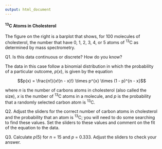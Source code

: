 ```yaml
---
output: html_document
---
```


#### ^13^C Atoms in Cholesterol

The figure on the right is a barplot that shows, for 100 molecules of cholesterol, the number that have 0, 1, 2, 3, 4, or 5 atoms of ^13^C as determined by mass spectrometry.

Q1. Is this data continuous or discrete? How do you know?

The data in this case follow a binomial distribution in which the probability of a particular outcome, $p(x)$, is given by the equation

$$p(x) = \frac{n!}{x!(n - x)!} \times p^{x} \times (1 - p)^{n - x}$$

where *n* is the number of carbons atoms in cholesterol (also called the size), *x* is the number of ^13^C atoms in a molecule, and *p* is the probability that a randomly selected carbon atom is ^13^C.

Q2. Adjust the sliders for the correct number of carbon atoms in cholesterol and the probability that an atom is ^13^C; you will need to do some searching to find these values. Set the sliders to these values and comment on the fit of the equation to the data.

Q3. Calculate $p(5)$ for *n* = 15 and *p* = 0.333. Adjust the sliders to check your answer.
